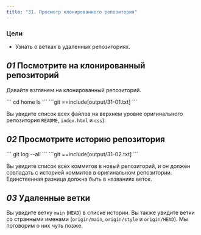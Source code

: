 ```yaml
---
title: "31. Просмотр клонированного репозитория"
---
```


### Цели

- Узнать о ветках в удаленных репозиториях.

## _01_ Посмотрите на клонированный репозиторий

Давайте взглянем на клонированный репозиторий.

<Run>
```
cd home
ls
```
</Run>

<Output>
```git
==include[output/31-01.txt]
```
</Output>

Вы увидите список всех файлов на верхнем уровне оригинального репозитория `README`, `index.html` и `css`).

## _02_ Просмотрите историю репозитория

<Run>
```
git log --all
```
</Run>

<Output>
```git
==include[output/31-02.txt]
```
</Output>

Вы увидите список всех коммитов в новый репозиторий, и он должен совпадать с историей коммитов в оригинальном репозитории. Единственная разница должна быть в названиях веток.

## _03_ Удаленные ветки

Вы увидите ветку `main` (`HEAD`) в списке истории. Вы также увидите ветки со странными именами (`origin/main`, `origin/style` и `origin/HEAD`). Мы поговорим о них чуть позже.